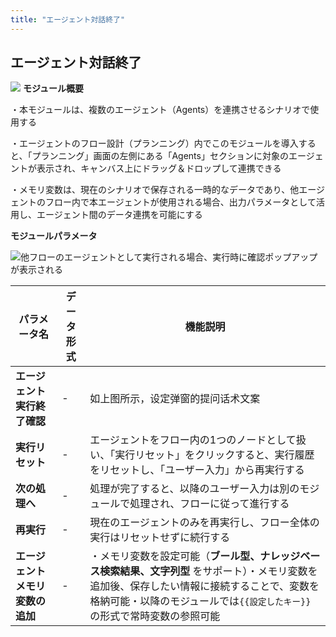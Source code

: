 ```yaml
---
title: "エージェント対話終了"
---
```


## エージェント対話終了

<img
  src="/images/28.png"
/>
**モジュール概要**

・本モジュールは、複数のエージェント（Agents）を連携させるシナリオで使用する

・エージェントのフロー設計（プランニング）内でこのモジュールを導入すると、「プランニング」画面の左側にある「Agents」セクションに対象のエージェントが表示され、キャンバス上にドラッグ＆ドロップして連携できる

・メモリ変数は、現在のシナリオで保存される一時的なデータであり、他エージェントのフロー内で本エージェントが使用される場合、出力パラメータとして活用し、エージェント間のデータ連携を可能にする

**モジュールパラメータ**

![他フローのエージェントとして実行される場合、実行時に確認ポップアップが表示される](https://uxkpl4cba3j.feishu.cn/space/api/box/stream/download/asynccode/?code=YjhhZWE1NzE4YjFkMTQwMWRkYjE0NTY5NzI0ZWM5MGZfdko3WnZkYVpHc0lxT0JkYjNrZ3VYbnRCNDNNWkkyWVRfVG9rZW46RlFiM2J6OGY0b0FXYWp4QmtSWWNyd2RCbk9oXzE3NDMwNDI3MzI6MTc0MzA0NjMzMl9WNA)

| パラメータ名             | データ形式 | 機能説明                                                                                                               |
| ------------------ | ----- | ------------------------------------------------------------------------------------------------------------------ |
| **エージェント実行終了確認**   | -     | 如上图所示，设定弹窗的提问话术文案                                                                                                  |
| **実行リセット**         | -     | エージェントをフロー内の1つのノードとして扱い、「実行リセット」をクリックすると、実行履歴をリセットし、「ユーザー入力」から再実行する                                                |
| **次の処理へ**          | -     | 処理が完了すると、以降のユーザー入力は別のモジュールで処理され、フローに従って進行する                                                                        |
| **再実行**            | -     | 現在のエージェントのみを再実行し、フロー全体の実行はリセットせずに続行する                                                                              |
| **エージェントメモリ変数の追加** | -     | ・メモリ変数を設定可能（**ブール型、ナレッジベース検索結果、文字列型** をサポート）・メモリ変数を追加後、保存したい情報に接続することで、変数を格納可能・以降のモジュールでは`{{設定したキー}}`の形式で常時変数の参照可能 |

